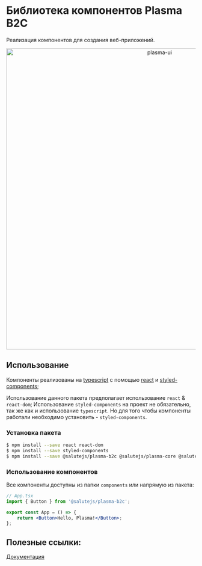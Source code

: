 
<Meta title="About" />

# Библиотека компонентов Plasma B2C

Реализация компонентов для создания веб-приложений.

<p align="center">
    <img width="800" src="https://user-images.githubusercontent.com/1813468/98609687-ea20fc80-22fe-11eb-8d84-cd26385f01ed.png" alt="plasma-ui" />
</p>

## Использование

Компоненты реализованы на [typescript](https://www.typescriptlang.org/) с помощью [react](https://reactjs.org/) и [styled-components](https://styled-components.com/);

Использование данного пакета предполагает использование `react` & `react-dom`;
Использование `styled-components` на проект не обязательно, так же как и использование `typescript`.
Но для того чтобы компоненты работали необходимо установить - `styled-components`.

### Установка пакета

```bash
$ npm install --save react react-dom
$ npm install --save styled-components
$ npm install --save @salutejs/plasma-b2c @salutejs/plasma-core @salutejs/plasma-icons
```

### Использование компонентов

Все компоненты доступны из папки `components` или напрямую из пакета:

```jsx
// App.tsx
import { Button } from '@salutejs/plasma-b2c';

export const App = () => {
    return <Button>Hello, Plasma!</Button>;
};
```

## Полезные ссылки:

[Документация](https://plasma.sberdevices.ru/b2c/)
